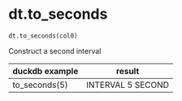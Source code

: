 # dt.to_seconds { #duckops.dt.to_seconds }

`dt.to_seconds(col0)`

Construct a second interval

| duckdb example | result |
| -------------- | ------ |
| to_seconds(5) | INTERVAL 5 SECOND |
